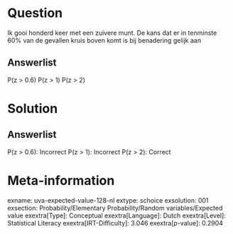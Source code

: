 Question
========

Ik gooi honderd keer met een zuivere munt. De kans dat er in tenminste
60% van de gevallen kruis boven komt is bij benadering gelijk aan

Answerlist
----------

P(z > 0.6)
P(z > 1)
P(z > 2)

Solution
========

Answerlist
----------

P(z > 0.6): Incorrect
P(z > 1): Incorrect
P(z > 2): Correct

Meta-information
================
exname: uva-expected-value-128-nl
extype: schoice
exsolution: 001
exsection: Probability/Elementary Probability/Random variables/Expected value
exextra[Type]: Conceptual
exextra[Language]: Dutch
exextra[Level]: Statistical Literacy
exextra[IRT-Difficulty]: 3.046
exextra[p-value]: 0.2904
